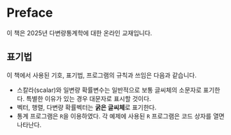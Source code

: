 # Preface {.unnumbered}

이 책은 2025년 다변량통계학에 대한 온라인 교재입니다.

::: {.callout-note}

## 표기법 {.unnumbered}

이 책에서 사용된 기호, 표기법, 프로그램의 규칙과 쓰임은 다음과 같습니다.

- 스칼라(scalar)와 일변량 확률변수는 일반적으로  보통 글씨체의 소문자로  표기한다. 특별한 이유가 있는 경우 대문자로 표시할 것이다. 
- 벡터, 행렬, 다변량 확률벡터는 **굵은 글씨체**로 표기한다.
- 통계 프로그램은 `R`을 이용하였다. 각 예제에 사용된 `R` 프로그램은 코드 상자를 열면 나타난다. 

:::
